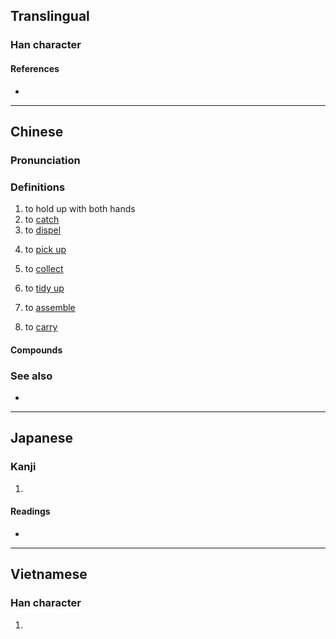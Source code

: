 {{character info/new}}
==Translingual==

===Han character===
{{Han char|rn=64|rad=手|as=05|sn=8|four=54031|canj=QGI|ids=⿰扌去}}

====References====
* {{Han ref|kx=0424.090|dkj=11931|dj=0772.050|hdz=31848.020|uh=62BE|ud=25278|bh=CCB6|bd=52406}}

----

==Chinese==
{{zh-forms|alt=拾:Min Nan}}

===Pronunciation===
{{zh-pron
|m=qiè,jié
|c=keoi1
|h=pfs=
|md=
|mn=khioh
|mn-t=kioh8
|w=
|mc=y
|oc=y
|cat=v
}}

===Definitions===
{{zh-hanzi}}

# to hold up with both hands
# to [[catch]]
# to [[dispel]]
# {{lb|zh|Min Nan}} to [[pick up]]
# {{lb|zh|Min Nan}} to [[collect]]
# {{lb|zh|Min Nan}} to [[tidy up]]
# {{lb|zh|Min Nan}} to [[assemble]]
# {{lb|zh|Min Nan}} to [[carry]]

====Compounds====
{{zh-der|抾囝母|抾恨|抾囝姐|抾姐母|抾姐|抾囥|抾拾}}

===See also===
* {{zh-l|挈}}

{{attention|zh|please check the entirety of this entry}}

----

==Japanese==

===Kanji===
{{ja-kanji|grade=|rs=手05}}

# {{defn|lang=ja|sort=手05}}

====Readings====
* {{ja-readings|on=[[きょ]] (kyo), [[こ]] (ko), [[きょう]] (kyō), [[こう]] (kō)|kun=[[とる]] (toru)}}

----

==Vietnamese==

===Han character===
{{vi-hantu|khứa|rs=手05}}

# {{defn|lang=vi|sort=手05}}